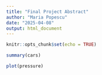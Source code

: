```yaml
---
title: "Final Project Abstract"
author: "Maria Popescu"
date: "2025-04-08"
output: html_document
---
```


```r
knitr::opts_chunk$set(echo = TRUE)
```



```r
summary(cars)
```


```r
plot(pressure)
```


